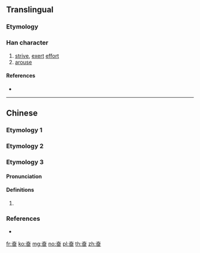 {{character info/new}}
{{also|奮}}
==Translingual==

===Etymology===
{{Han simp|奮|f=隹|t=&nbsp;}}

===Han character===
{{Han char|rn=37|rad=大|as=05|sn=8|four=|canj=KW|ids=⿱大田}}

# [[strive]], [[exert]] [[effort]]
# [[arouse]]

====References====
* {{Han ref|kx=0251.091|dkj=05901|hdz=10535.010|uh=594B|ud=22859}}

----

==Chinese==

===Etymology 1===
{{zh-see|奮}}

===Etymology 2===
{{zh-see|㽘|v}}

===Etymology 3===
{{zh-forms}}

====Pronunciation====
{{zh-pron
|m=gǎng
|mc=
|oc=
|cat=
}}

====Definitions====
{{zh-hanzi}}

# {{rfdef|zh}}

===References===
* {{R:twedu|C01945}}

[[fr:奋]]
[[ko:奋]]
[[mg:奋]]
[[no:奋]]
[[pl:奋]]
[[th:奋]]
[[zh:奋]]